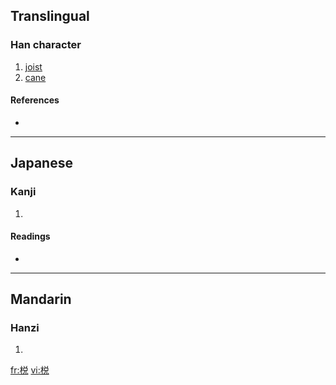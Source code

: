 {{also|梲}}
==Translingual==

===Han character===
{{Han char|rn=75|rad=木|as=07|sn=11|four=|canj=木金口山 (DCRU), X木金口山 (XDCRU)}}

# [[joist]]
# [[cane]]

====References====
* {{Han ref|kx=0531.131|hdz=21219.070|uh=68C1|ud=26817}}

----

==Japanese==

===Kanji===
{{ja-kanji|grade=|rs=木07}}

# {{defn|Japanese}}

====Readings====
* {{ja-readings|on=[[せつ]] (setsu), [[せち]] (sechi), [[たつ]] (tatsu), [[たち]] (tachi)|kun=[[つか]] (tsuka)}}

----

==Mandarin==

===Hanzi===
{{cmn-hanzi|tra=梲|pin=[[zhuó]] ([[zhuo2]])|wg=cho<sup>2</sup>}}

# {{defn|Mandarin}}

[[fr:棁]]
[[vi:棁]]